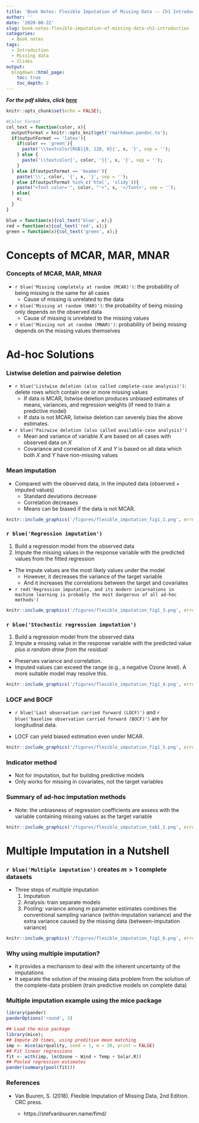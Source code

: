 ```yaml
---
title: 'Book Notes: Flexible Imputation of Missing Data -- Ch1 Introduction'
author: ''
date: '2020-08-22'
slug: book-notes-flexible-imputation-of-missing-data-ch1-introduction
categories:
  - Book notes
tags:
  - Introduction
  - Missing data
  - Slides
output:
  blogdown::html_page:
    toc: true
    toc_depth: 2
---
```


***For the pdf slides, click [here](/pdf/081120_imputation_book_ch1.pdf)***


```r
knitr::opts_chunk$set(echo = FALSE);

#Color Format
col_text = function(color, x){
  outputFormat = knitr::opts_knit$get('rmarkdown.pandoc.to');
  if(outputFormat == 'latex'){
    if(color == 'green'){
      paste('\\textcolor[RGB]{0, 128, 0}{', x, '}', sep = '');
    } else {
      paste('\\textcolor{', color, '}{', x, '}', sep = '');
    }
  } else if(outputFormat == 'beamer'){
    paste('\\', color, '{', x, '}', sep = '');
  } else if(outputFormat %in% c('html', 'slidy')){
    paste("<font color='", color, "'>", x, '</font>', sep = '');
  } else{
    x;
  }
}

blue = function(x){col_text('blue', x);}
red = function(x){col_text('red', x);}
green = function(x){col_text('green', x);}
```

# Concepts of MCAR, MAR, MNAR

### Concepts of MCAR, MAR, MNAR

* `r blue('Missing completely at random (MCAR)')`: the probability of being missing is the same for all cases
    - Cause of missing is unrelated to the data

* `r blue('Missing at random (MAR)')`: the probability of being missing only depends on the observed data
    - Cause of missing is unrelated to the missing values
    
* `r blue('Missing not at random (MNAR)')`: probability of being missing depends on the missing values themselves

# Ad-hoc Solutions

### Listwise deletion and pairwise deletion

* `r blue('Listwise deletion (also called complete-case analysis)')`: delete rows which contain one or more missing values
    - If data is MCAR, listwise deletion produces unbiased estimates of means, variances, and regression weights (if need to train a predictive model)
    - If data is not MCAR, listwise deletion can severely bias the above estimates.

* `r blue('Pairwise deletion (also called available-case analysis)')`
   - Mean and variance of variable $X$ are based on all cases with observed data on $X$
   - Covariance and correlation of $X$ and $Y$ is based on all data which both $X$ and $Y$ have non-missing values
   
### Mean imputation

* Compared with the observed data, in the imputed data (observed + imputed values)
    - Standard deviations decrease
    - Correlation decreases 
    - Means can be biased if the data is not MCAR.

```r
knitr::include_graphics('/figures/flexible_imputation_fig1_2.png', error = FALSE)
```

### `r blue('Regression imputation')`

1. Build a regression model from the observed data
2. Impute the missing values in the response variable with the predicted values from the fitted regression
    
* The impute values are the most likely values under the model
    - However, it decreases the variance of the target variable
    - And it increases the correlations between the target and covariates
    
* `r red('Regression imputation, and its modern incarnations in machine learning is probably the most dangerous of all ad-hoc methods')`

```r
knitr::include_graphics('/figures/flexible_imputation_fig1_3.png', error = FALSE)
```

### `r blue('Stochastic regression imputation')`

1. Build a regression model from the observed data
2. Impute a missing value in the response variable with the predicted value *plus a random draw from the residual*

* Preserves variance and correlation.
* Imputed values can exceed the range (e.g., a negative Ozone level). A more suitable model may resolve this.

```r
knitr::include_graphics('/figures/flexible_imputation_fig1_4.png', error = FALSE)
```

### LOCF and BOCF

* `r blue('Last observation carried forward (LOCF)')` and 
`r blue('baseline observation carried forward (BOCF)')` are for longitudinal data.

* LOCF can yield biased estimation even under MCAR.

```r
knitr::include_graphics('/figures/flexible_imputation_fig1_5.png', error = FALSE)
```

### Indicator method

* Not for imputation, but for building predictive models
* Only works for missing in covariates, not the target variables

### Summary of ad-hoc imputation methods

* Note: the unbiasness of regression coefficients are assess with the variable containing missing values as the target variable

```r
knitr::include_graphics('/figures/flexible_imputation_tab1_1.png', error = FALSE)
```

# Multiple Imputation in a Nutshell

### `r blue('Multiple imputation')` creates $m>1$ complete datasets

* Three steps of multiple imputation
    1. Imputation
    2. Analysis: train separate models
    3. Pooling: variance among $m$ parameter estimates combines the conventional sampling variance (within-imputation variance) and the extra variance caused by the missing data (between-imputation variance)

```r
knitr::include_graphics('/figures/flexible_imputation_fig1_6.png', error = FALSE)
```

### Why using multiple imputation?

* It provides a mechanism to deal with the inherent uncertainty of the imputations 
* It separate the solution of the missing data problem from the solution of the complete-data problem (train predictive models on complete data)

### Multiple imputation example using the mice package

```r
library(pander)
panderOptions('round', 3)
```

```r
## Load the mice package
library(mice); 
## Impute 20 times, using preditive mean matching
imp <- mice(airquality, seed = 1, m = 20, print = FALSE)
## Fit linear regressions
fit <- with(imp, lm(Ozone ~ Wind + Temp + Solar.R))
## Pooled regression estimates
pander(summary(pool(fit)))
```


### References

* Van Buuren, S. (2018). Flexible Imputation of Missing Data, 2nd Edition. CRC press.

    - https://stefvanbuuren.name/fimd/

